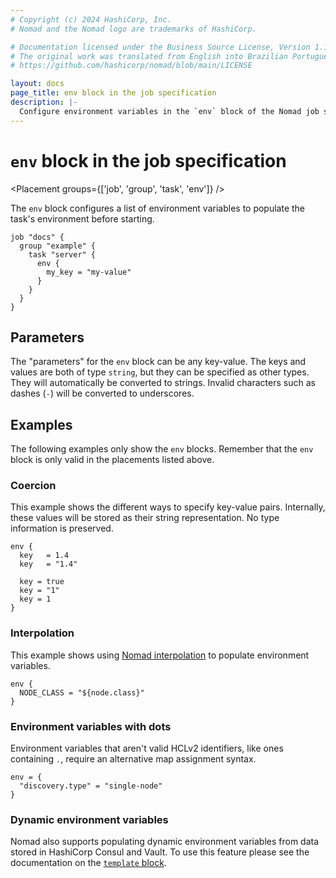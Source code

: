 ```yaml
---
# Copyright (c) 2024 HashiCorp, Inc.
# Nomad and the Nomad logo are trademarks of HashiCorp.

# Documentation licensed under the Business Source License, Version 1.1.
# The original work was translated from English into Brazilian Portuguese.
# https://github.com/hashicorp/nomad/blob/main/LICENSE

layout: docs
page_title: env block in the job specification
description: |-
  Configure environment variables in the `env` block of the Nomad job specification.
---
```


# `env` block in the job specification

<Placement groups={['job', 'group', 'task', 'env']} />

The `env` block configures a list of environment variables to populate the
task's environment before starting.

```hcl
job "docs" {
  group "example" {
    task "server" {
      env {
        my_key = "my-value"
      }
    }
  }
}
```

## Parameters

The "parameters" for the `env` block can be any key-value. The keys and values
are both of type `string`, but they can be specified as other types. They will
automatically be converted to strings. Invalid characters such as dashes (`-`)
will be converted to underscores.

## Examples

The following examples only show the `env` blocks. Remember that the
`env` block is only valid in the placements listed above.

### Coercion

This example shows the different ways to specify key-value pairs. Internally,
these values will be stored as their string representation. No type information
is preserved.

```hcl
env {
  key   = 1.4
  key   = "1.4"

  key = true
  key = "1"
  key = 1
}
```

### Interpolation

This example shows using [Nomad interpolation][interpolation] to populate
environment variables.

```hcl
env {
  NODE_CLASS = "${node.class}"
}
```

### Environment variables with dots

Environment variables that aren't valid HCLv2 identifiers, like ones containing `.`, require an alternative map assignment syntax.

```hcl
env = {
  "discovery.type" = "single-node"
}
```

### Dynamic environment variables

Nomad also supports populating dynamic environment variables from data stored in
HashiCorp Consul and Vault. To use this feature please see the documentation on
the [`template` block][template-env].

[interpolation]: /nomad/docs/runtime/interpolation 'Nomad interpolation'
[template-env]: /nomad/docs/job-specification/template#environment-variables 'Nomad template Block'
